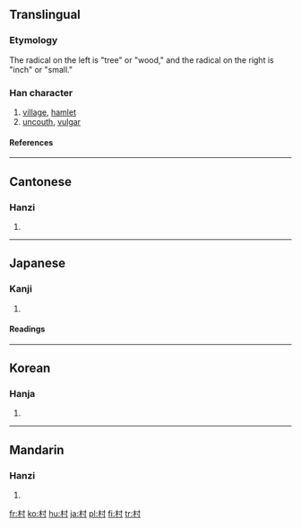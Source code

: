 ==Translingual==
===Etymology===
The radical on the left is "tree" or "wood," and the radical on the right is "inch" or "small."<!--why this symbolizes "village" I have no idea!-->
===Han character===
{{Han char|rn=75|rad=木|as=03|sn=7|four=4490<sub>0</sub>|canj=木木戈 (DDI)|ids=⿰[[木]][[寸]]}}
# [[village]], [[hamlet]]
# [[uncouth]], [[vulgar]]
====References====
{{Han ref|kx=0511.170|dkj=14464|dj=0896.050|hdz=21158.020|uh=6751|ud=26449|bh=A7F8|bd=43000}}
----

==Cantonese==
===Hanzi===
{{yue-hanzi|jyut=|y=[[chyun1]]}}
# {{defn|Cantonese}}
----
==Japanese==
===Kanji===
{{ja-kanji|grade=1|rs=木03}}
# {{defn|Japanese}}
====Readings====
{{ja-readings|on=[[そん]] (son)|kun=[[むら]] (mura)}}
----
==Korean==
===Hanja===
{{ko-hanja|hangeul=촌|eumhun=마을|rv=chon|mr=ch'on|y=chon}}
# {{defn|Korean}}
----
==Mandarin==
===Hanzi===
{{cmn-hanzi|pin=[[cūn]] ([[cun1]])|wg=[[ts'un1|ts'un<sup>1</sup>]]}}
# {{defn|Mandarin}}

[[fr:村]]
[[ko:村]]
[[hu:村]]
[[ja:村]]
[[pl:村]]
[[fi:村]]
[[tr:村]]